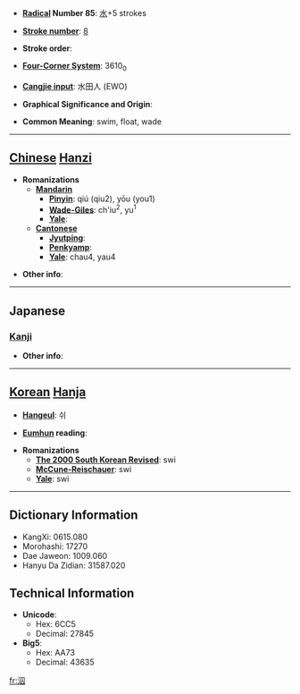 * '''[[Wiktionary:Chinese radical index| Radical]] Number 85''': [[Wiktionary:Chinese radical index 水|水]]+5 strokes

* '''[[Wiktionary:Chinese total strokes index|Stroke number]]''': [[Wiktionary:Chinese total strokes index 8|8]]

* '''Stroke order''': 

* '''[[Wiktionary:Chinese four corner index|Four-Corner System]]''': 3610<sub>0</sub>

* '''[[Wiktionary:Chinese Cangjie index|Cangjie input]]''': 水田人 (EWO)

* '''Graphical Significance and Origin''': 

* '''Common Meaning''': swim, float, wade

----

== [[Chinese]] [[Hanzi]] ==

* '''Romanizations'''
** '''[[Mandarin]]'''
*** '''[[Pinyin]]''': qiú (qiu2), yōu (you1)
*** '''[[Wade-Giles]]''': ch'iu<sup>2</sup>, yu<sup>1</sup>
*** '''[[Yale]]''': 
** '''[[Cantonese]]'''
*** '''[[Jyutping]]''':
*** '''[[Penkyamp]]''': 
*** '''[[Yale]]''': chau4, yau4

* '''Other info''': 

----

==Japanese==
===[[Kanji]]===
{{kanji|on readings=[[しゅう]] (shū)
|kun readings=[[およぐ]] (oyogu)
}}

* '''Other info''':  

----

== [[Korean]] [[Hanja]] ==

* '''[[Hangeul]]''': 쉬

* '''[[Eumhun]] reading''': 

* '''Romanizations'''
** '''[[The 2000 South Korean Revised Romanization|The 2000 South Korean Revised]]''': swi
** '''[[McCune-Reischauer]]''': swi
** '''[[Yale]]''': swi

----

== Dictionary Information ==

* KangXi: 0615.080
* Morohashi: 17270
* Dae Jaweon: 1009.060
* Hanyu Da Zidian: 31587.020

== Technical Information ==

* '''Unicode''':
** Hex: 6CC5
** Decimal: 27845
* '''Big5''':
** Hex: AA73
** Decimal: 43635

[[fr:泅]]